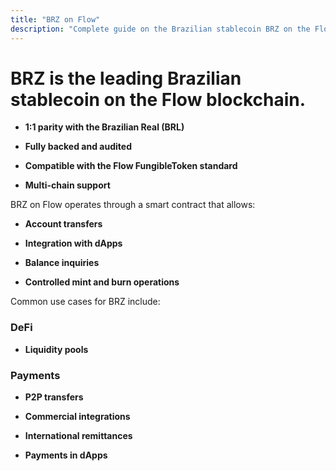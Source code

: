 ```yaml
---
title: "BRZ on Flow"
description: "Complete guide on the Brazilian stablecoin BRZ on the Flow blockchain"
---
```


# BRZ is the leading Brazilian stablecoin on the Flow blockchain.&#x20;

- **1:1 parity with the Brazilian Real (BRL)**

- **Fully backed and audited**

- **Compatible with the Flow FungibleToken standard**

- **Multi-chain support**

BRZ on Flow operates through a smart contract that allows:

- **Account transfers**

- **Integration with dApps**

- **Balance inquiries**

- **Controlled mint and burn operations**

Common use cases for BRZ include:

### DeFi

- **Liquidity pools**

### Payments

- **P2P transfers**

- **Commercial integrations**

- **International remittances**

- **Payments in dApps**
